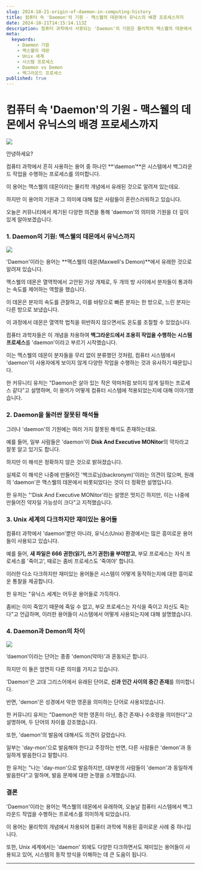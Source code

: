 ```yaml
---
slug: 2024-10-21-origin-of-daemon-in-computing-history
title: 컴퓨터 속 'Daemon'의 기원 - 맥스웰의 데몬에서 유닉스의 배경 프로세스까지
date: 2024-10-21T14:15:14.113Z
description: 컴퓨터 과학에서 사용되는 'Daemon'의 기원은 물리학의 맥스웰의 데몬에서 유래되었습니다. 이 용어는 오늘날 시스템에서 백그라운드 프로세스를 의미하는 중요한 개념으로 자리 잡았습니다.
meta:
  keywords:
    - Daemon 기원
    - 맥스웰의 데몬
    - Unix 세계
    - 시스템 프로세스
    - Daemon vs Demon
    - 백그라운드 프로세스
published: true
---
```


# 컴퓨터 속 'Daemon'의 기원 - 맥스웰의 데몬에서 유닉스의 배경 프로세스까지

![](https://blogger.googleusercontent.com/img/a/AVvXsEguSyNtFIyMQREAnr-7QaBowkRGZt8hqDS8xQHjA6GDMJH0hAG0OLo3Bem6bP5-aOakQPkeL3xIOMJC6JmigGadwAgF0OkzAdSN2luVDHil75tz7PeimZ37Rv1mJsV_1P25TI-JGuRERJEdbe0h70dUGdNC6xhDbMyQZAr-SKBvwUw-ciphGGpPRQbn7hY)

안녕하세요?

컴퓨터 과학에서 흔히 사용하는 용어 중 하나인 **‘daemon’**은 시스템에서 백그라운드 작업을 수행하는 프로세스를 의미합니다.

이 용어는 맥스웰의 데몬이라는 물리학 개념에서 유래된 것으로 알려져 있는데요.

하지만 이 용어의 기원과 그 의미에 대해 많은 사람들이 혼란스러워하고 있습니다.

오늘은 커뮤니티에서 제기된 다양한 의견을 통해 'daemon'의 의미와 기원을 더 깊이 있게 알아보겠습니다.

### 1. **Daemon의 기원: 맥스웰의 데몬에서 유닉스까지**

![](https://blogger.googleusercontent.com/img/a/AVvXsEjEuFczxNjoJGdDfOmCJHz6q8hn3X-60InNkIpkfCPl56szkPhUdOHEclUHt34VQY763UuPmyDh2kirHZKrnVoJuo4rEMbs1OIkNkJsqp9aMSTJ_YIk6r4InET0Li11FjTSV-SGinwMRLHQKluKQZMcF-k41SbADPkGN6Dt9zjo-rGC9yB2FKEDZpiZ1oM)

'Daemon'이라는 용어는 **맥스웰의 데몬(Maxwell's Demon)**에서 유래한 것으로 알려져 있습니다.

맥스웰의 데몬은 열역학에서 고안된 가상 개체로, 두 개의 방 사이에서 분자들이 통과하는 속도를 제어하는 역할을 했습니다.

이 데몬은 분자의 속도를 관찰하고, 이를 바탕으로 빠른 분자는 한 방으로, 느린 분자는 다른 방으로 보냈습니다.

이 과정에서 데몬은 열역학 법칙을 위반하지 않으면서도 온도를 조절할 수 있었습니다.

컴퓨터 과학자들은 이 개념을 차용하여 **백그라운드에서 조용히 작업을 수행하는 시스템 프로세스**를 'daemon'이라고 부르기 시작했습니다.

이는 맥스웰의 데몬이 분자들을 무리 없이 분류했던 것처럼, 컴퓨터 시스템에서 'daemon'이 사용자에게 보이지 않게 다양한 작업을 수행하는 것과 유사하기 때문입니다.

한 커뮤니티 유저는 "Daemon은 살아 있는 작은 악마처럼 보이지 않게 일하는 프로세스 같다"고 설명하며, 이 용어가 어떻게 컴퓨터 시스템에 적용되었는지에 대해 이야기했습니다.

### 2. **Daemon을 둘러싼 잘못된 해석들**

그러나 'daemon'의 기원에는 여러 가지 잘못된 해석도 존재하는데요.

예를 들어, 일부 사람들은 'daemon'이 **Disk And Executive MONitor**의 약자라고 잘못 알고 있기도 합니다.

하지만 이 해석은 정확하지 않은 것으로 밝혀졌습니다.

실제로 이 해석은 나중에 만들어진 '백크로님(backronym)'이라는 의견이 많으며, 원래의 'daemon'은 맥스웰의 데몬에서 비롯되었다는 것이 더 정확한 설명입니다.

한 유저는 "‘Disk And Executive MONitor’라는 설명은 멋지긴 하지만, 이는 나중에 만들어진 약자일 가능성이 크다"고 지적했습니다.

### 3. **Unix 세계의 다크하지만 재미있는 용어들**

컴퓨터 과학에서 'daemon'뿐만 아니라, 유닉스(Unix) 환경에서는 많은 흥미로운 용어들이 사용되고 있습니다.

예를 들어, **새 파일은 666 권한(읽기, 쓰기 권한)을 부여받고**, 부모 프로세스는 자식 프로세스를 '죽이고', 때로는 좀비 프로세스도 '죽여야' 합니다.

이러한 다소 다크하지만 재미있는 용어들은 시스템이 어떻게 동작하는지에 대한 흥미로운 통찰을 제공합니다.

한 유저는 "유닉스 세계는 어두운 용어들로 가득하다.

좀비는 이미 죽었기 때문에 죽일 수 없고, 부모 프로세스는 자식을 죽이고 자신도 죽는다"고 언급하며, 이러한 용어들이 시스템에서 어떻게 사용되는지에 대해 설명했습니다.

### 4. **Daemon과 Demon의 차이**

![](https://blogger.googleusercontent.com/img/a/AVvXsEjxyiFniXuMaltJGA3-oQXGwKd4sBbkw5Y_u_XJ1dx_sGQsA9QBJX7yBDTXtUediJCqo2InwuX6yiSnYA3iyIdxm8ubpWlMJd2XcDYetH-oppoRXWt9YvFTvpGIdzgU3AUve6HEL-MHnImWa6WLU3NAbqNCY-7nuboO7w9gqDtfv3c81w5rA94t5OO_SWU)

‘daemon’이라는 단어는 종종 'demon(악마)'과 혼동되곤 합니다.

하지만 이 둘은 엄연히 다른 의미를 가지고 있습니다.

'Daemon'은 고대 그리스어에서 유래된 단어로, **신과 인간 사이의 중간 존재**를 의미합니다.

반면, 'demon'은 성경에서 악한 영혼을 의미하는 단어로 사용되었습니다.

한 커뮤니티 유저는 "Daemon은 악한 영혼이 아닌, 중간 존재나 수호령을 의미한다"고 설명하며, 두 단어의 차이를 강조했습니다.

또한, 'daemon'의 발음에 대해서도 의견이 갈렸습니다.

일부는 'day-mon'으로 발음해야 한다고 주장하는 반면, 다른 사람들은 'demon'과 동일하게 발음한다고 말합니다.

한 유저는 "나는 'day-mon'으로 발음하지만, 대부분의 사람들이 'demon'과 동일하게 발음한다"고 말하며, 발음 문제에 대한 논쟁을 소개했습니다.

### 결론

'Daemon'이라는 용어는 맥스웰의 데몬에서 유래하여, 오늘날 컴퓨터 시스템에서 백그라운드 작업을 수행하는 프로세스를 의미하게 되었습니다.

이 용어는 물리학의 개념에서 차용되어 컴퓨터 과학에 적용된 흥미로운 사례 중 하나입니다.

또한, Unix 세계에서는 'daemon' 외에도 다양한 다크하면서도 재미있는 용어들이 사용되고 있어, 시스템의 동작 방식을 이해하는 데 큰 도움이 됩니다.

---